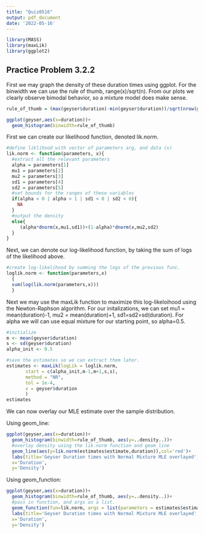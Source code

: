 ```yaml
---
title: "Quiz0516"
output: pdf_document
date: '2022-05-16'
---
```


```r
library(MASS)
library(maxLik)
library(ggplot2)
```

## Practice Problem 3.2.2

First we may graph the density of these duration times using ggplot. For the binwidth we can use the rule of thumb, range(x)/sqrt(n). From our plots we clearly observe bimodal behavior, so a mixture model does make sense. 


```r
rule_of_thumb = (max(geyser$duration)-min(geyser$duration))/sqrt(nrow(geyser))

ggplot(geyser,aes(x=duration))+
  geom_histogram(binwidth=rule_of_thumb)
```

First we can create our likelihood function, denoted lik.norm. 

```r
#define liklihood with vector of parameters arg, and data (x)
lik.norm <- function(parameters, x){
  #extract all the relevant parameters
  alpha = parameters[1]
  mu1 = parameters[2]
  mu2 = parameters[3]
  sd1 = parameters[4]
  sd2 = parameters[5]
  #set bounds for the ranges of these variables
  if(alpha < 0 | alpha > 1 | sd1 < 0 | sd2 < 0){
    NA
  }
  #output the density
  else{
     (alpha*dnorm(x,mu1,sd1))+(1-alpha)*dnorm(x,mu2,sd2)
  }
}
```

Next, we can denote our log-likelihood function, by taking the sum of logs of the likelihood above. 

```r
#create log-likelihood by summing the logs of the previous func.
loglik.norm <- function(parameters,x)
  {
  sum(log(lik.norm(parameters,x)))
  }
```

Next we may use the maxLik function to maximize this log-likeloihood using the Newton-Raphson algorithm. For our initalizations, we can set mu1 = mean(duration)-1, mu2 = mean(duration)+1, sd1=sd2=sd(duration). For alpha we will can use equal mixture for our starting point, so alpha=0.5.

```r
#initialize
m <- mean(geyser$duration)
s <- sd(geyser$duration)
alpha_init <- 0.5

#save the estimates so we can extract them later. 
estimates <- maxLik(logLik = loglik.norm, 
       start = c(alpha_init,m-1,m+1,s,s),
       method = "NR",
       tol = 1e-4,
       x = geyser$duration
       )
estimates
```

We can now overlay our MLE estimate over the sample distribution. 

Using geom_line:

```r
ggplot(geyser,aes(x=duration))+
  geom_histogram(binwidth=rule_of_thumb, aes(y=..density..))+
  #overlay density using the lik.norm function and geom_line
  geom_line(aes(y=lik.norm(estimates$estimate,duration)),col='red')+
  labs(title='Geyser Duration times with Normal Mixture MLE overlayed',
  x='Duration',
  y='Density')
```
Using geom_function:

```r
ggplot(geyser,aes(x=duration))+
  geom_histogram(binwidth=rule_of_thumb, aes(y=..density..))+
  #pass in function, and args as a list.
  geom_function(fun=lik.norm, args = list(parameters = estimates$estimate),col='red')+
  labs(title='Geyser Duration times with Normal Mixture MLE overlayed',
  x='Duration',
  y='Density')
```



















